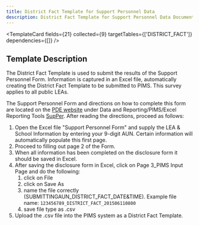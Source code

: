 ```yaml
---
title: District Fact Template for Support Personnel Data
description: District Fact Template for Support Personnel Data Documentation
---
```


<TemplateCard
  fields={21}
  collected={9}
  targetTables={['DISTRICT_FACT']}
  dependencies={[]}
/>

## Template Description

The District Fact Template is used to submit the results of the Support Personnel Form. Information is captured in an Excel file, automatically creating the District Fact Template to be submitted to PIMS. This survey applies to all public LEAs.

The Support Personnel Form and directions on how to complete this form are located on the [PDE website](http://www.education.pa.gov/) under Data and Reporting/PIMS/Excel Reporting Tools [SupPer](https://www.education.pa.gov/Documents/Teachers-Administrators/PIMS/Excel%20Reporting%20Tools/SupPer%20Template.xlsx). After reading the directions, proceed as follows:

1. Open the Excel file "Support Personnel Form" and supply the LEA & School Information by entering your 9-digit AUN. Certain information will automatically populate this first page.
2. Proceed to filling out page 2 of the Form.
3. When all information has been completed on the disclosure form it should be saved in Excel.
4. After saving the disclosure form in Excel, click on Page 3_PIMS Input Page and do the following:
   1. click on File
   2. click on Save As
   3. name the file correctly (SUBMITTINGAUN_DISTRICT_FACT_DATE&TIME). Example file name: `123456789_DISTRICT_FACT_201506110800`
   4. save file type as .csv
5. Upload the .csv file into the PIMS system as a District Fact Template.